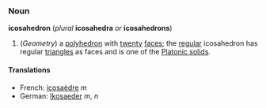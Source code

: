 ===Noun===
'''icosahedron''' (''plural'' '''icosahedra''' ''or'' '''icosahedrons''')

#(''Geometry'') a [[polyhedron]] with [[twenty]] [[face]]s; the [[regular]] icosahedron has regular [[triangle]]s as faces and is one of the [[Platonic solid]]s.

====Translations====
*French: [[icosaèdre]] ''m''
*German: [[Ikosaeder]] ''m'', ''n''